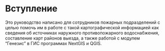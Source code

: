 # Вступление {.unnumbered}

Это руководство написано для сотрудников пожарных подразделений с целью помочь им в работе с такой картографической информацией как сведения об источниках наружного противопожарного водоснабжения, составление карт районов выезда, а также работой с модулем "Генезис" в ГИС программах NextGIS и QGIS.
